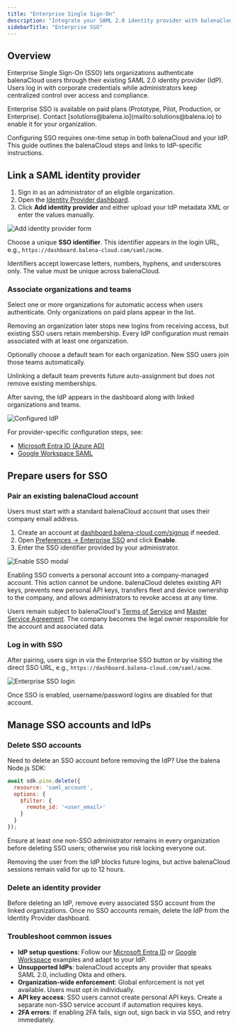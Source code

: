 ```yaml
---
title: "Enterprise Single Sign-On"
description: "Integrate your SAML 2.0 identity provider with balenaCloud for enterprise SSO."
sidebarTitle: "Enterprise SSO"
---
```


## Overview

Enterprise Single Sign-On (SSO) lets organizations authenticate balenaCloud users through their existing SAML 2.0 identity provider (IdP). Users log in with corporate credentials while administrators keep centralized control over access and compliance.

<Info>
Enterprise SSO is available on paid plans (Prototype, Pilot, Production, or Enterprise). Contact [solutions@balena.io](mailto:solutions@balena.io) to enable it for your organization.
</Info>

Configuring SSO requires one-time setup in both balenaCloud and your IdP. This guide outlines the balenaCloud steps and links to IdP-specific instructions.

## Link a SAML identity provider

1. Sign in as an administrator of an eligible organization.
2. Open the [Identity Provider dashboard](https://dashboard.balena-cloud.com/identity-provider).
3. Click **Add identity provider** and either upload your IdP metadata XML or enter the values manually.

![Add identity provider form](https://docs.balena.io/img/common/saml/add-idp-form-filled.webp)

Choose a unique **SSO identifier**. This identifier appears in the login URL, e.g., `https://dashboard.balena-cloud.com/saml/acme`.

<Note>
Identifiers accept lowercase letters, numbers, hyphens, and underscores only. The value must be unique across balenaCloud.
</Note>

### Associate organizations and teams

Select one or more organizations for automatic access when users authenticate. Only organizations on paid plans appear in the list.

<Warning>
Removing an organization later stops new logins from receiving access, but existing SSO users retain membership. Every IdP configuration must remain associated with at least one organization.
</Warning>

Optionally choose a default team for each organization. New SSO users join those teams automatically.

<Note>
Unlinking a default team prevents future auto-assignment but does not remove existing memberships.
</Note>

After saving, the IdP appears in the dashboard along with linked organizations and teams.

![Configured IdP](https://docs.balena.io/img/common/saml/idp-with-two-orgs.webp)

For provider-specific configuration steps, see:

- [Microsoft Entra ID (Azure AD)](/learn/accounts/idp-setup/microsoft-entra-saml-setup/)
- [Google Workspace SAML](/learn/accounts/idp-setup/google-workspace-saml-setup/)

## Prepare users for SSO

### Pair an existing balenaCloud account

Users must start with a standard balenaCloud account that uses their company email address.

1. Create an account at [dashboard.balena-cloud.com/signup](https://dashboard.balena-cloud.com/signup) if needed.
2. Open [Preferences → Enterprise SSO](https://dashboard.balena-cloud.com/preferences/details) and click **Enable**.
3. Enter the SSO identifier provided by your administrator.

![Enable SSO modal](https://docs.balena.io/img/common/saml/add-sso-identifier-merge-modal.webp)

<Warning>
Enabling SSO converts a personal account into a company-managed account. This action cannot be undone. balenaCloud deletes existing API keys, prevents new personal API keys, transfers fleet and device ownership to the company, and allows administrators to revoke access at any time.
</Warning>

Users remain subject to balenaCloud's [Terms of Service](https://www.balena.io/terms-of-service) and [Master Service Agreement](https://www.balena.io/master-agreement). The company becomes the legal owner responsible for the account and associated data.

### Log in with SSO

After pairing, users sign in via the Enterprise SSO button or by visiting the direct SSO URL, e.g., `https://dashboard.balena-cloud.com/saml/acme`.

![Enterprise SSO login](https://docs.balena.io/img/common/saml/login-page.webp)

Once SSO is enabled, username/password logins are disabled for that account.

## Manage SSO accounts and IdPs

### Delete SSO accounts

Need to delete an SSO account before removing the IdP? Use the balena Node.js SDK:

```js
await sdk.pine.delete({
  resource: 'saml_account',
  options: {
    $filter: {
      remote_id: '<user_email>'
    }
  }
});
```

<Warning>
Ensure at least one non-SSO administrator remains in every organization before deleting SSO users; otherwise you risk locking everyone out.
</Warning>

Removing the user from the IdP blocks future logins, but active balenaCloud sessions remain valid for up to 12 hours.

### Delete an identity provider

Before deleting an IdP, remove every associated SSO account from the linked organizations. Once no SSO accounts remain, delete the IdP from the Identity Provider dashboard.

### Troubleshoot common issues

- **IdP setup questions**: Follow our [Microsoft Entra ID](/learn/accounts/idp-setup/microsoft-entra-saml-setup/) or [Google Workspace](/learn/accounts/idp-setup/google-workspace-saml-setup/) examples and adapt to your IdP.
- **Unsupported IdPs**: balenaCloud accepts any provider that speaks SAML 2.0, including Okta and others.
- **Organization-wide enforcement**: Global enforcement is not yet available. Users must opt in individually.
- **API key access**: SSO users cannot create personal API keys. Create a separate non-SSO service account if automation requires keys.
- **2FA errors**: If enabling 2FA fails, sign out, sign back in via SSO, and retry immediately.
